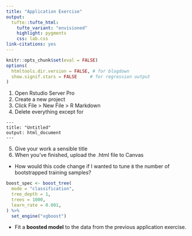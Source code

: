 ```yaml
---
title: "Application Exercise"
output: 
  tufte::tufte_html:
    tufte_variant: "envisioned"
    highlight: pygments
    css: lab.css
link-citations: yes
---
```


```r
knitr::opts_chunk$set(eval = FALSE)
options(
  htmltools.dir.version = FALSE, # for blogdown
  show.signif.stars = FALSE     # for regression output
)
```


1. Open Rstudio Server Pro
2. Create a new project
3. Click File > New File > R Markdown
4. Delete everything except for 
```
---
title: "Untitled"
output: html_document
---
```
5. Give your work a sensible title
6. When you've finished, upload the .html file to Canvas

* How would this code change if I wanted to tune `B` the number of bootstrapped training samples?

```r
boost_spec <- boost_tree( 
  mode = "classification", 
  tree_depth = 1, 
  trees = 1000, 
  learn_rate = 0.001, 
) %>% 
  set_engine("xgboost") 
```

* Fit a **boosted model** to the data from the previous application exercise.